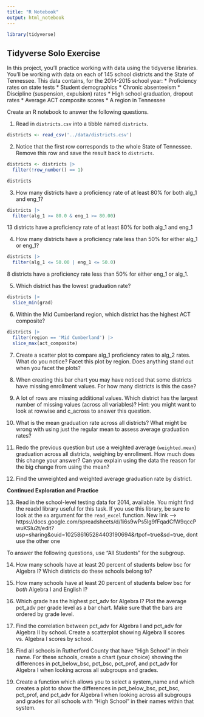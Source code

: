 ```yaml
---
title: "R Notebook"
output: html_notebook
---
```


```r
library(tidyverse)
```
## Tidyverse Solo Exercise

In this project, you'll practice working with data using the tidyverse libraries. 
You'll be working with data on each of 145 school districts and the State of Tennessee. This data contains, for the 2014-2015 school year:
* Proficiency rates on state tests
* Student demographics
* Chronic absenteeism
* Discipline (suspension, expulsion) rates
* High school graduation, dropout rates
* Average ACT composite scores
* A region in Tennessee  

Create an R notebook to answer the following questions.

1. Read in `districts.csv` into a tibble named `districts`.

```r
districts <- read_csv('../data/districts.csv')
```

2. Notice that the first row corresponds to the whole State of Tennessee. Remove this row and save the result back to `districts`.
```r
districts <- districts |> 
  filter(!row_number() == 1)
```


```r
districts
```

3. How many districts have a proficiency rate of at least 80% for both alg_1 and eng_1?

```r
districts |> 
  filter(alg_1 >= 80.0 & eng_1 >= 80.00)
```
13 districts have a proficiency rate of at least 80% for both alg_1 and eng_1

4. How many districts have a proficiency rate less than 50% for either alg_1 or eng_1?

```r
districts |> 
  filter(alg_1 <= 50.00 | eng_1 <= 50.0)
```
8 districts have a proficiency rate less than 50% for either eng_1 or alg_1. 

5. Which district has the lowest graduation rate?
```r
districts |> 
  slice_min(grad)
```

6. Within the Mid Cumberland region, which district has the highest ACT composite?

```r
districts |> 
  filter(region == 'Mid Cumberland') |> 
  slice_max(act_composite)
```

7. Create a scatter plot to compare alg_1 proficiency rates to alg_2 rates. What do you notice? Facet this plot by region. Does anything stand out when you facet the plots?

8. When creating this bar chart you may have noticed that some districts have missing enrollment values. For how many districts is this the case?

9. A lot of rows are missing additional values. Which district has the largest number of missing values (across all variables)? Hint: you might want to look at rowwise and c_across to answer this question.

10. What is the mean graduation rate across all districts? What might be wrong with using just the regular mean to assess average graduation rates?

11. Redo the previous question but use a weighted average (`weighted.mean`) graduation across all districts, weighing by enrollment. How much does this change your answer? Can you explain using the data the reason for the big change from using the mean?

12. Find the unweighted and weighted average graduation rate by district.

**Continued Exploration and Practice**

13. Read in the school-level testing data for 2014, available. You might find the readxl library useful for this task. If you use this library, be sure to look at the `na` argument for the `read_excel` function.
New link --> https://docs.google.com/spreadsheets/d/1i6s9wPs5lg9fFqadCfW9qccPwuKSIu2t/edit?usp=sharing&ouid=102586165284403190694&rtpof=true&sd=true, dont use the other one 

To answer the following questions, use "All Students" for the subgroup. 

14. How many schools have at least 20 percent of students below bsc for Algebra I? Which districts do these schools belong to?

15. How many schools have at least 20 percent of students below bsc for _both_ Algebra I and English I?

16. Which grade has the highest pct_adv for Algebra I? Plot the average pct_adv per grade level as a bar chart. Make sure that the bars are ordered by grade level.

17. Find the correlation between pct_adv for Algebra I and pct_adv for Algebra II by school. Create a scatterplot showing Algebra II scores vs. Algebra I scores by school.

18. Find all schools in Rutherford County that have "High School" in their name. For these schools, create a chart (your choice) showing the differences in pct_below_bsc, pct_bsc, pct_prof, and pct_adv for Algebra I when looking across all subgroups and grades.

19. Create a function which allows you to select a system_name and which creates a plot to show the differences in pct_below_bsc, pct_bsc, pct_prof, and pct_adv for Algebra I when looking across all subgroups and grades for all schools with "High School" in their names within that system.
